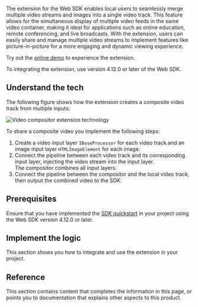 
<PlatformWrapper platform="web">

The <Vg k="RTEE_COMPOSITOR" /> extension for the Web SDK enables local users to seamlessly merge multiple video streams and images into a single video track. This feature allows for the simultaneous display of multiple video feeds in the same video container, making it ideal for applications such as online education, remote conferencing, and live broadcasts. With the <Vg k="RTEE_COMPOSITOR" /> extension, users can easily share and manage multiple video streams to implement features like picture-in-picture for a more engaging and dynamic viewing experience.

Try out the [online demo](https://webdemo-global.agora.io/example/plugin/videoCompositor/index.html) to experience the <Vg k="RTEE_COMPOSITOR" /> extension.

<Admonition>
To integrating the <Vg k="RTEE_COMPOSITOR" /> extension, use version 4.12.0 or later of the Web SDK.
</Admonition>

## Understand the tech

The following figure shows how the <Vg k="RTEE_COMPOSITOR" /> extension creates a composite video track from multiple inputs:

![Video compositor extension technology](/images/extensions-marketplace/video-compositor-tech.png)

To share a composite video you implement the following steps:

1. Create a video input layer `IBaseProcessor` for each video track and an image input layer `HTMLImageElement` for each image.
2. Connect the pipeline between each video track and its corresponding input layer, injecting the video stream into the input layer.  
    The compositor combines all input layers.
4. Connect the pipeline between the compositor and the local video track, then output the combined video to the SDK.

## Prerequisites

Ensure that you have implemented the [SDK quickstart](/video-calling/get-started/get-started-sdk) in your project using the Web SDK version 4.12.0 or later.

## Implement the logic

This section shows you how to integrate and use the <Vg k="RTEE_COMPOSITOR" /> extension in your project.

<ProjectImplement />

## Reference

This section contains content that completes the information in this page, or points you to documentation that explains other aspects to this product. 

<Reference />

</PlatformWrapper>
<PlatformWrapper notAllowed="web">
<NotAvailable />
</PlatformWrapper>